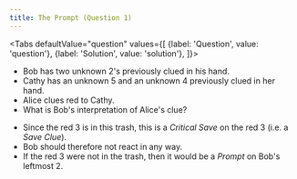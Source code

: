 ```yaml
---
title: The Prompt (Question 1)
---
```



<BeginnersGuideProgress id="prompt-question-1" />

<Tabs
  defaultValue="question"
  values={[
    {label: 'Question', value: 'question'},
    {label: 'Solution', value: 'solution'},
  ]}>
<TabItem value="question">

- Bob has two unknown 2's previously clued in his hand.
- Cathy has an unknown 5 and an unknown 4 previously clued in her hand.
- Alice clues red to Cathy.
- What is Bob's interpretation of Alice's clue?

</TabItem>
<TabItem value="solution">

- Since the red 3 is in this trash, this is a _Critical Save_ on the red 3 (i.e. a _Save Clue_).
- Bob should therefore not react in any way.
- If the red 3 were not in the trash, then it would be a _Prompt_ on Bob's leftmost 2.

</TabItem>
</Tabs>

<PromptQuestion1 />
